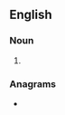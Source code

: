 ==English==

===Noun===
{{head|en|noun form}}

# {{plural of|en|upwelling}}

===Anagrams===
* {{anagrams|en|a=egillnpsuw|upswelling}}